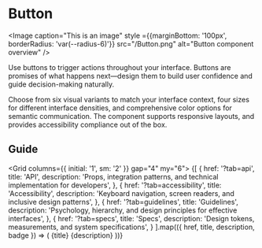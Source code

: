 
# Button

 <Image caption="This is an image" style ={{marginBottom: '100px', borderRadius: 'var(--radius-6)'}} src="/Button.png" alt="Button component overview" /> 

Use buttons to trigger actions throughout your interface. Buttons are promises of what happens next—design them to build user confidence and guide decision-making naturally.

Choose from six visual variants to match your interface context, four sizes for different interface densities, and comprehensive color options for semantic communication. The component supports responsive layouts, and provides accessibility compliance out of the box.


## Guide

<Grid columns={{ initial: '1', sm: '2' }} gap="4" my="6">
  {[
    {
      href: '?tab=api',
      title: 'API',
      description: 'Props, integration patterns, and technical implementation for developers',
    },
    {
      href: '?tab=accessibility',
      title: 'Accessibility',
      description: 'Keyboard navigation, screen readers, and inclusive design patterns',
    },
    {
      href: '?tab=guidelines',
      title: 'Guidelines',
      description: 'Psychology, hierarchy, and design principles for effective interfaces',
    },
    {
      href: '?tab=specs',
      title: 'Specs',
      description: 'Design tokens, measurements, and system specifications',
    }
  ].map(({ href, title, description, badge }) => (
    <Card asChild key={href} size="3" variant="classic">
      <Link href={href}>
        <Flex direction="column" gap="2">
          <Heading size="3" weight="medium">{title}</Heading>
          <Text size="3" color="gray">{description}</Text>
        </Flex>
      </Link>
    </Card>
  ))}
</Grid>




